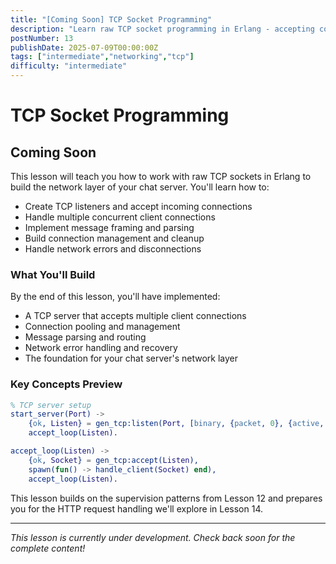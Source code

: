 ```yaml
---
title: "[Coming Soon] TCP Socket Programming"
description: "Learn raw TCP socket programming in Erlang - accepting connections, handling multiple clients, and building the network foundation for your chat server"
postNumber: 13
publishDate: 2025-07-09T00:00:00Z
tags: ["intermediate","networking","tcp"]
difficulty: "intermediate"
---
```


# TCP Socket Programming

## Coming Soon

This lesson will teach you how to work with raw TCP sockets in Erlang to build the network layer of your chat server. You'll learn how to:

- Create TCP listeners and accept incoming connections
- Handle multiple concurrent client connections
- Implement message framing and parsing
- Build connection management and cleanup
- Handle network errors and disconnections

### What You'll Build

By the end of this lesson, you'll have implemented:
- A TCP server that accepts multiple client connections
- Connection pooling and management
- Message parsing and routing
- Network error handling and recovery
- The foundation for your chat server's network layer

### Key Concepts Preview

```erlang
% TCP server setup
start_server(Port) ->
    {ok, Listen} = gen_tcp:listen(Port, [binary, {packet, 0}, {active, false}]),
    accept_loop(Listen).

accept_loop(Listen) ->
    {ok, Socket} = gen_tcp:accept(Listen),
    spawn(fun() -> handle_client(Socket) end),
    accept_loop(Listen).
```

This lesson builds on the supervision patterns from Lesson 12 and prepares you for the HTTP request handling we'll explore in Lesson 14.

---

_This lesson is currently under development. Check back soon for the complete content!_